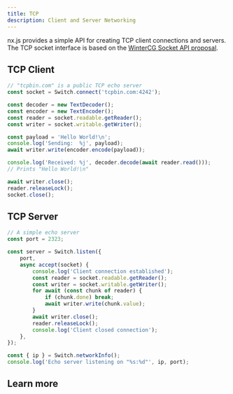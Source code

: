 ```yaml
---
title: TCP
description: Client and Server Networking
---
```


nx.js provides a simple API for creating TCP client connections and servers. The TCP socket interface is based on the [WinterCG Socket API proposal](https://sockets-api.proposal.wintercg.org).

## TCP Client

```typescript
// "tcpbin.com" is a public TCP echo server
const socket = Switch.connect('tcpbin.com:4242');

const decoder = new TextDecoder();
const encoder = new TextEncoder();
const reader = socket.readable.getReader();
const writer = socket.writable.getWriter();

const payload = 'Hello World!\n';
console.log('Sending:  %j', payload);
await writer.write(encoder.encode(payload));

console.log('Received: %j', decoder.decode(await reader.read()));
// Prints "Hello World!\n"

await writer.close();
reader.releaseLock();
socket.close();
```

## TCP Server

```typescript
// A simple echo server
const port = 2323;

const server = Switch.listen({
    port,
    async accept(socket) {
        console.log('Client connection established');
        const reader = socket.readable.getReader();
        const writer = socket.writable.getWriter();
        for await (const chunk of reader) {
            if (chunk.done) break;
            await writer.write(chunk.value);
        }
        await writer.close();
        reader.releaseLock();
        console.log('Client closed connection');
    },
});

const { ip } = Switch.networkInfo();
console.log('Echo server listening on "%s:%d"', ip, port);
```

## Learn more

<Cards>
  <Card title="Learn about making HTTP client requests using `fetch()`" href="/docs/web/fetch" />
  <Card title="Learn about hosting an HTTP server using the `@nx.js/http` package." href="/api/@nx.js/http" />
</Cards>
